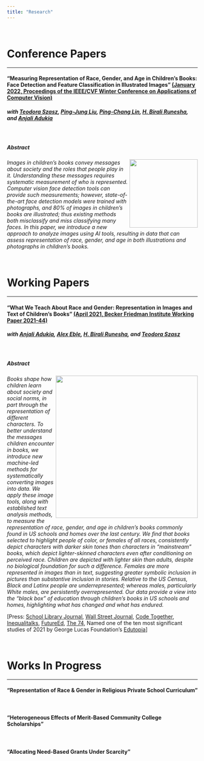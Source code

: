 ```yaml
---
title: "Research"
---
```


&nbsp;

#  **Conference Papers** 
<hr>

#### “Measuring Representation of Race, Gender, and Age in Children's Books: Face Detection and Feature Classification in Illustrated Images” <a href="https://openaccess.thecvf.com/content/WACV2022/papers/Szasz_Measuring_Representation_of_Race_Gender_and_Age_in_Childrens_Books_WACV_2022_paper.pdf"> (January 2022, Proceedings of the IEEE/CVF Winter Conference on Applications of Computer Vision)</a>
      
##### *with <a href="https://github.com/DoraSzasz">Teodora Szasz</a>,  <a href="https://github.com/howard5758">Ping-Jung Liu</a>, <a href="https://scholar.google.com/citations?user=SYitLx8AAAAJ&hl=en">Ping-Chang Lin</a>, <a href="https://scholar.google.com/citations?user=yS83xSkAAAAJ&hl=en">H. Birali Runesha</a>, and <a href="https://voices.uchicago.edu/anjali/research/">Anjali Adukia</a>*

&nbsp;

##### **Abstract**
<a href="https://openaccess.thecvf.com/content/WACV2022/papers/Szasz_Measuring_Representation_of_Race_Gender_and_Age_in_Childrens_Books_WACV_2022_paper.pdf"><img src="files/face_detection.png" align="right"style="width:180px;"></a><p>*Images in children's books convey messages about society and the roles that people play in it. Understanding these messages requires systematic measurement of who is represented. Computer vision face detection tools can provide such measurements; however, state-of-the-art face detection models were trained with photographs, and 80% of images in children's books are illustrated; thus existing methods both misclassify and miss classifying many faces. In this paper, we introduce a new approach to analyze images using AI tools, resulting in data that can assess representation of race, gender, and age in both illustrations and photographs in children's books.*</p>
      

&nbsp;
&nbsp;

#  **Working Papers** 
<hr>

#### “What We Teach About Race and Gender: Representation in Images and Text of Children’s Books” <a href="https://bfi.uchicago.edu/wp-content/uploads/2021/04/BFI_WP_2021-44.pdf"> (April 2021, Becker Friedman Institute Working Paper 2021-44)</a>
      
##### *with <a href="https://voices.uchicago.edu/anjali/research/">Anjali Adukia</a>, <a href="http://www.alexeble.com/">Alex Eble</a>, <a href="https://scholar.google.com/citations?user=yS83xSkAAAAJ&hl=en">H. Birali Runesha</a>, and <a href="https://github.com/DoraSzasz">Teodora Szasz</a>*

&nbsp;

##### **Abstract**
<a href="https://bfi.uchicago.edu/insight/blog/race-and-gender-in-childrens-books/"><img src="files/interactive_graphs.jpg" align="right"
      style="width:375px;"></a><p>*Books shape how children learn about society and social norms, in part through the representation of different characters. To better understand the messages children encounter in books, we introduce new machine-led methods for systematically converting images into data. We apply these image tools, along with established text analysis methods, to measure the representation of race, gender, and age in children’s books commonly found in US schools and homes over the last century. We find that books selected to highlight people of color, or females of all races, consistently depict characters with darker skin tones than characters in "mainstream" books, which depict lighter-skinned characters even after conditioning on perceived race. Children are depicted with lighter skin than adults, despite no biological foundation for such a difference. Females are more represented in images than in text, suggesting greater symbolic inclusion in pictures than substantive inclusion in stories. Relative to the US Census, Black and Latinx people are underrepresented; whereas males, particularly White males, are persistently overrepresented. Our data provide a view into the "black box" of education through children’s books in US schools and homes, highlighting what has changed and what has endured.*</p>

[Press: <a href="https://www.slj.com/?detailStory=new-study-looks-race-gender-representation-in-award-winning-childrens-books&utm_source=editorial&utm_medium=SLJTW&utm_term=&utm_content=&utm_campaign=articles">School Library Journal</a>, <a href="https://www.wsj.com/articles/jack-and-the-bean-counters-a-woke-childrens-story-11619199026">Wall Street Journal</a>, <a href="https://soundcloud.com/codetogether/scivis-unveils-a-billion-cells-covid-19-invisible-monsters">Code Together</a>, <a href="https://inequalitalks.fireside.fm/19">Inequalitalks</a>, <a href="https://www.future-ed.org/what-we-teach-about-race-and-gender/">FutureEd</a>, <a href="https://www.the74million.org/article/study-ai-uncovers-skin-tone-gap-in-most-beloved-childrens-books/">The 74</a>, Named one of the ten most significant studies of 2021 by George Lucas Foundation’s <a href="https://www.edutopia.org/article/10-most-significant-education-studies-2021">Edutopia</a>]





&nbsp;


#  **Works In Progress**
<hr>
  
#### “Representation of Race & Gender in Religious Private School Curriculum”
 
&nbsp;  
  
#### “Heterogeneous Effects of Merit-Based Community College Scholarships”

&nbsp;  
  
#### “Allocating Need-Based Grants Under Scarcity”

